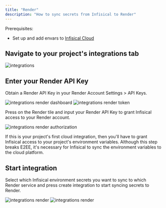 ```yaml
---
title: "Render"
description: "How to sync secrets from Infisical to Render"
---
```


Prerequisites:

- Set up and add envars to [Infisical Cloud](https://app.infisical.com)

## Navigate to your project's integrations tab

![integrations](../../images/integrations.png)

## Enter your Render API Key

Obtain a Render API Key in your Render Account Settings > API Keys.

![integrations render dashboard](../../images/integrations-render-dashboard.png)
![integrations render token](../../images/integrations-render-token.png)

Press on the Render tile and input your Render API Key to grant Infisical access to your Render account.

![integrations render authorization](../../images/integrations-render-auth.png)

<Info>
  If this is your project's first cloud integration, then you'll have to grant
  Infisical access to your project's environment variables. Although this step
  breaks E2EE, it's necessary for Infisical to sync the environment variables to
  the cloud platform.
</Info>

## Start integration

Select which Infisical environment secrets you want to sync to which Render service and press create integration to start syncing secrets to Render.

![integrations render](../../images/integrations-render-create.png)
![integrations render](../../images/integrations-render.png)
